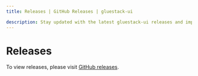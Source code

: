 ```yaml
---
title: Releases | GitHub Releases | gluestack-ui

description: Stay updated with the latest gluestack-ui releases and improvements. Check out detailed release notes and GitHub updates for gluestack-ui.
---
```


# Releases

To view releases, please visit [GitHub releases](https://github.com/gluestack/gluestack-ui/releases).
